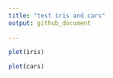 ```yaml
---
title: "test iris and cars"
output: github_document
 
---
```

```r
plot(iris)
```
```r
plot(cars)
```


